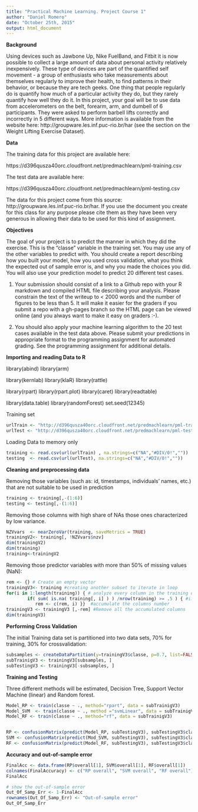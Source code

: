 ```yaml
---
title: "Practical Machine Learning. Project Course 1"
author: "Daniel Romero"
date: "October 25th, 2015"
output: html_document
---
```


**Background**

Using devices such as Jawbone Up, Nike FuelBand, and Fitbit it is now possible to collect a large amount of data about personal activity relatively inexpensively. These type of devices are part of the quantified self movement - a group of enthusiasts who take measurements about themselves regularly to improve their health, to find patterns in their behavior, or because they are tech geeks. One thing that people regularly do is quantify how much of a particular activity they do, but they rarely quantify how well they do it. In this project, your goal will be to use data from accelerometers on the belt, forearm, arm, and dumbell of 6 participants. They were asked to perform barbell lifts correctly and incorrectly in 5 different ways. More information is available from the website here: http://groupware.les.inf.puc-rio.br/har (see the section on the Weight Lifting Exercise Dataset). 



**Data** 


The training data for this project are available here: 

https://d396qusza40orc.cloudfront.net/predmachlearn/pml-training.csv

The test data are available here: 

https://d396qusza40orc.cloudfront.net/predmachlearn/pml-testing.csv

The data for this project come from this source: http://groupware.les.inf.puc-rio.br/har. If you use the document you create for this class for any purpose please cite them as they have been very generous in allowing their data to be used for this kind of assignment. 

**Objectives**

The goal of your project is to predict the manner in which they did the exercise. This is the "classe" variable in the training set. You may use any of the other variables to predict with. You should create a report describing how you built your model, how you used cross validation, what you think the expected out of sample error is, and why you made the choices you did. You will also use your prediction model to predict 20 different test cases. 

1. Your submission should consist of a link to a Github repo with your R markdown and compiled HTML file describing your analysis. Please constrain the text of the writeup to < 2000 words and the number of figures to be less than 5. It will make it easier for the graders if you submit a repo with a gh-pages branch so the HTML page can be viewed online (and you always want to make it easy on graders :-).

2. You should also apply your machine learning algorithm to the 20 test cases available in the test data above. Please submit your predictions in appropriate format to the programming assignment for automated grading. See the programming assignment for additional details. 

**Importing and reading Data to R**

library(abind)
library(arm)

library(kernlab)
library(klaR)
library(rattle)

library(rpart) 
library(rpart.plot) 
library(caret)
library(readtable)

library(data.table)
library(randomForest)
set.seed(12345)

Training set
```r
urlTrain <- "http://d396qusza40orc.cloudfront.net/predmachlearn/pml-training.csv"
urlTest <- "http://d396qusza40orc.cloudfront.net/predmachlearn/pml-testing.csv"
```

Loading Data to memory only
```r
training <- read.csv(url(urlTrain) , na.strings=c("NA","#DIV/0!",""))
testing  <- read.csv(url(urlTest), na.strings=c("NA","#DIV/0!",""))
```


**Cleaning and preprocessing data**

Removing those variables (such as: id, timestamps, individuals’ names, etc.) that are not suitable to be used in prediction
```r
training <- training[,-(1:6)]
testing <- testing[,-(1:6)]
```
Removing those columns with high share of NAs those ones characterized by low variance.

```r
NZVvars  <- nearZeroVar(training, saveMetrics = TRUE)
trainingV2<- training[, !NZVvars$nzv]
dim(trainingV2)
dim(training)
training<-trainingV2
```

Removing those predictor variables with more than 50% of missing values (NaN):

```r
rem <- {} # Create an empty vector
trainingV3<- training #creating another subset to iterate in loop
for(i in 1:length(training)) { # analyze every column in the training dataset
        if( sum( is.na( training[, i] ) ) /nrow(training) >= .5 ) { #if the amount of NAs > 50%
           rem <- c(rem, i) }}  #accumulate the columns number
trainingV3 <- trainingV3 [,-rem] #Remove all the accumulated columns
dim(trainingV3)
```

**Performing Cross Validation**

The initial Training data set is partitioned into two data sets, 70% for training, 30% for crossvalidation:

```r
subsamples <- createDataPartition(y=trainingV3$classe, p=0.7, list=FALSE)
subTrainigV3 <- trainingV3[subsamples, ] 
subTestingV3 <- trainingV3[-subsamples, ]
```

**Training and Testing**

Three different methods will be estimated, Decision Tree, Support Vector Machine (linear)  and Random forest.

```r
Model_RP <- train(classe ~ ., method="rpart", data = subTrainigV3)
Model_SVM  <- train(classe ~ ., method ="svmLinear", data = subTrainigV3)
Model_RF <- train(classe ~ ., method="rf", data = subTrainigV3)


RP <- confusionMatrix(predict(Model_RP, subTestingV3), subTestingV3$classe)
SVM <- confusionMatrix(predict(Mod_SVM, subTestingV3), subTestingV3$classe)
RF <- confusionMatrix(predict(Model_RF, subTestingV3), subTestingV3$classe)
```

**Accuracy and out-of-sample error**

```r
FinalAcc <- data.frame(RP$overall[1], SVM$overall[1], RF$overall[1])
colnames(FinalAccuracy) <- c("RP overall", "SVM overall", "RF overall")
FinalAcc

# show the out-of-sample error
Out_Of_Samp_Err <- 1-FinalAcc
rownames(Out_Of_Samp_Err) <- "Out-of-sample error"
Out_Of_Samp_Err
```


